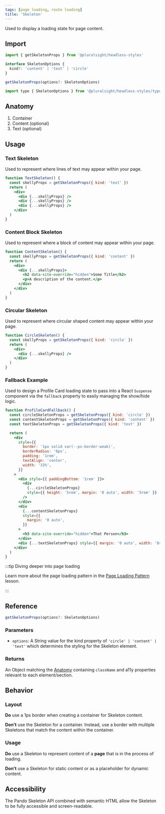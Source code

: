 ```yaml
---
tags: [page loading, route loading]
title: 'Skeleton'
---
```



<p className="size-xxl">Used to display a loading state for page content.</p>

<DocsLinkBar
  github="https://github.com/pluralsight/pando/tree/main/packages/headless-styles/src/components/Skeleton"
  figma="https://www.figma.com/file/ZmH4XsZS5WnKeo28ylM5x1/Pando-UI-kit-(Web)?node-id=1214%3A50560&t=YLA3FBYLefNvfeuf-0"
/>

## Import

```javascript
import { getSkeletonProps } from '@pluralsight/headless-styles'
```

```typescript
interface SkeletonOptions {
  kind?: 'content' | 'text' | 'circle'
}

getSkeletonProps(options?: SkeletonOptions)
```

```javascript
import type { SkeletonOptions } from '@pluralsight/headless-styles/types'
```

## Anatomy

1. Container
2. Content (optional)
3. Text (optional)

## Usage

### Text Skeleton

Used to represent where lines of text may appear within your page.

```jsx live
function TextSkeleton() {
  const skellyProps = getSkeletonProps({ kind: 'text' })
  return (
    <div>
      <div {...skellyProps} />
      <div {...skellyProps} />
      <div {...skellyProps} />
    </div>
  )
}
```

### Content Block Skeleton

Used to represent where a block of content may appear within your page.

```jsx live
function ContentSkeleton() {
  const skellyProps = getSkeletonProps({ kind: 'content' })
  return (
    <div>
      <div {...skellyProps}>
        <h2 data-site-override="hidden">Some Title</h2>
        <p>A description of the content.</p>
      </div>
    </div>
  )
}
```

### Circular Skeleton

Used to represent where circular shaped content may appear within your page.

```jsx live
function CircleSkeleton() {
  const skellyProps = getSkeletonProps({ kind: 'circle' })
  return (
    <div>
      <div {...skellyProps} />
    </div>
  )
}
```

### Fallback Example

Used to design a Profile Card loading state to pass into a React `Suspense` component via the `fallback` property to easily managing the show/hide logic.

```jsx live
function ProfileCardFallback() {
  const circleSkeletonProps = getSkeletonProps({ kind: 'circle' })
  const contentSkeletonProps = getSkeletonProps({ kind: 'content' })
  const textSkeletonProps = getSkeletonProps({ kind: 'text' })

  return (
    <div
      style={{
        border: '1px solid var(--ps-border-weak)',
        borderRadius: '6px',
        padding: '1rem',
        textAlign: 'center',
        width: '33%',
      }}
    >
      <div style={{ paddingBottom: '1rem' }}>
        <div
          {...circleSkeletonProps}
          style={{ height: '5rem', margin: '0 auto', width: '5rem' }}
        />
      </div>
      <div
        {...contentSkeletonProps}
        style={{
          margin: '0 auto',
        }}
      >
        <h3 data-site-override="hidden">That Person</h3>
      </div>
      <div {...textSkeletonProps} style={{ margin: '0 auto', width: '8rem' }} />
    </div>
  )
}
```

:::tip Diving deeper into page loading

Learn more about the page loading pattern in the [Page Loading Pattern](../../learn/learn-pando/design-patterns/page-loading) lesson.

:::

## Reference

```typescript
getSkeletonProps(options?: SkeletonOptions)
```

### Parameters

- `options`: A String value for the kind property of `'circle' | 'content' | 'text'` which determines the styling for the Skeleton element.

### Returns

An Object matching the [Anatomy](#anatomy) containing `className` and a11y properties relevant to each element/section.

## Behavior

### Layout

**Do** use a 1px border when creating a container for Skeleton content.

**Don't** use the Skeleton for a container. Instead, use a border with multiple Skeletons that match the content within the container.

### Usage

**Do** use a Skeleton to represent content of a **page** that is in the process of loading.

**Don't** use a Skeleton for static content or as a placeholder for dynamic content.

## Accessibility

The Pando Skeleton API combined with semantic HTML allow the Skeleton to be fully accessible and screen-readable.
